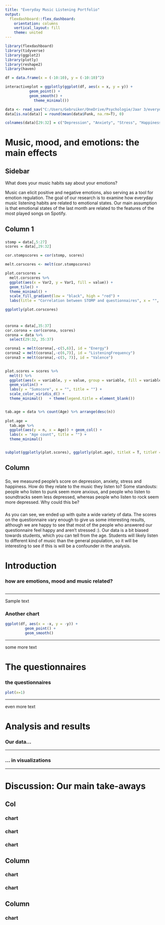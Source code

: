 ---
title: "Everyday Music Listening Portfolio"
output: 
  flexdashboard::flex_dashboard:
    orientation: columns
    vertical_layout: fill
    theme: united
---

```{r setup, include=FALSE}
library(flexdashboard)
library(tidyverse)
library(ggplot2)
library(plotly)
library(reshape2)
library(haven)
```

```{r}

df = data.frame(x = (-10:10), y = (-10:10)^2)

interactiveplot = ggplotly(ggplot(df, aes(x = x, y = y)) +
           geom_point() +
           geom_smooth() +
             theme_minimal())

data <- read_sav("C:/Users/Gebruiker/OneDrive/Psychologie/Jaar 3/everyday music listening/music-emotion.sav")
data[is.na(data)] = round(mean(data$Funk, na.rm=T), 0)

colnames(data)[29:32] = c("Depression", "Anxiety", "Stress", "Happiness")


```

Music, mood, and emotions: the main effects
=====================


Sidebar {.sidebar}
------------------------

What does your music habits say about your emotions?


Music can elicit positive and negative emotions, also serving as a tool for emotion regulation. The goal of our research is to examine how everyday music listening habits are related to emotional states. Our main assumption is that emotional states of the last month are related to the features of the most played songs on Spotify.



Column 1
-----------------------

###

```{r}


stomp = data[,5:27]
scores = data[,29:32]

cor.stompscores = cor(stomp, scores)

melt.corscores <- melt(cor.stompscores)

plot.corscores = 
  melt.corscores %>% 
  ggplot(aes(x = Var2, y = Var1, fill = value)) +
  geom_tile() + 
  theme_minimal() + 
  scale_fill_gradient(low = "black", high = "red") +
  labs(title = "Correlation between STOMP and questionnaires", x = "", y = "")

ggplotly(plot.corscores)
  
```

###

```{r}
corona = data[,35:37]
cor.corona = cor(corona, scores)
corona = data %>%
  select(29:32, 35:37)

corona1 = melt(corona[,-c(5,6)], id = "Energy")
corona2 = melt(corona[,-c(6,7)], id = "ListeningFrequency")
corona3 = melt(corona[,-c(5, 7)], id = "Valence")
  
```


```{r}

plot.scores = scores %>%
  melt() %>%
  ggplot(aes(x = variable, y = value, group = variable, fill = variable)) + 
  geom_violin() + 
  labs(y = "Sumscore", x = "", title = "") +
  scale_color_viridis_d() + 
  theme_minimal()   + theme(legend.title = element_blank())


tab.age = data %>% count(Age) %>% arrange(desc(n))
  
plot.age = 
  tab.age %>%
  ggplot(aes(y = n, x = Age)) + geom_col() +
  labs(x = "Age count", title = "") +
  theme_minimal() 


subplot(ggplotly(plot.scores), ggplotly(plot.age), titleX = T, titleY = T)

```






Column {data-width=150}
---------------------

###

So, we measured people's score on depression, anxiety, stress and happiness. How do they relate to the music they listen to? Some standouts: people who listen to punk seem more anxious, and people who listen to soundtracks seem less depressed, whereas people who listen to rock seem more depressed. Why could this be?

###

As you can see, we ended up with quite a wide variety of data. The scores on the questionnaire vary enough to give us some interesting results, although we are happy to see that most of the people who answered our questionnaire feel happy and aren't stressed :). Our data is a bit biased towards students, which you can tell from the age. Students will likely listen to different kind of music than the general population, so it will be interesting to see if this is will be a confounder in the analysis. 



Introduction {.storyboard}
=======================

### how are emotions, mood and music related?

```{r}



```

*** 

Sample text


### Another chart

```{r}
ggplot(df, aes(x = -x, y = -y)) + 
         geom_point() +
         geom_smooth()
```

*** 

some more text


The questionnaires 
=======================

### the questionnaires

```{r}
plot(x=1)
```

***

even more text


Analysis and results{.storyboard}
======================

### Our data...

***

### ... in visualizations

***


Discussion: Our main take-aways
===================

Col
-------------

### chart

### chart

### chart


Column
--------------


### chart

### chart


Column
--------------

### chart